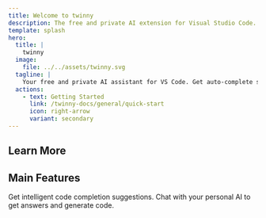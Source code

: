 ```yaml
---
title: Welcome to twinny
description: The free and private AI extension for Visual Studio Code. Auto-complete suggestions, chat with AI and more.
template: splash
hero:
  title: |
    twinny
  image:
    file: ../../assets/twinny.svg
  tagline: |
    Your free and private AI assistant for VS Code. Get auto-complete suggestions, chat with AI, and more.
  actions:
    - text: Getting Started
      link: /twinny-docs/general/quick-start
      icon: right-arrow
      variant: secondary
---
```



## Learn More

<CardGrid stagger>
  <LinkCard
    title="Getting Started"
    description="A quick start guide for using twinny"
    href="/twinny-docs/general/quick-start"
  />
  <LinkCard
    title="Inference Providers"
    href="/twinny-docs/general/providers"
    description="Learn how to use an inference provider with twinny"
  ></LinkCard>
  <LinkCard
    title="Supported Models"
    description="Learn about the supported AI models"
    href="/twinny-docs/general/supported-models"
  ></LinkCard>
  <LinkCard
    title="Symmetry"
    description="The distributed AI inference network"
    href="/twinny-docs/general/symmetry"
  ></LinkCard>
</CardGrid>

## Main Features

<CardGrid stagger>
  <Card title="Code Completion" icon="seti:json">
    Get intelligent code completion suggestions.
  </Card>
  <Card title="Chat with AI" icon="pencil">
    Chat with your personal AI to get answers and generate code.
  </Card>
</CardGrid>
